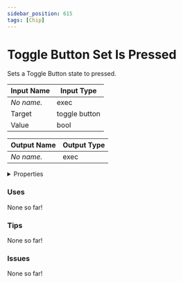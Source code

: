 ```yaml
---
sidebar_position: 615
tags: [Chip]
---
```


# Toggle Button Set Is Pressed

Sets a Toggle Button state to pressed.




<EsbSvg />

| Input Name | Input Type |
|-----------|-----------|
| *No name.* | exec |
| Target | toggle button |
| Value | bool |

| Output Name | Output Type |
|-----------|-----------|
| *No name.* | exec |


<details>
  <summary>Properties</summary>
  <div>
    <div>
    <table>
      <thead>
        <tr>
          <th>Is beta required?</th>
          <th>❌</th>
        </tr>
        <tr>
          <th>Is this chip a trolling risk?</th>
          <th>❌</th>
        </tr>
        <tr>
          <th>Chip UUID</th>
          <th>fdfb3857-3d13-4d66-9a05-f88586e9f821</th>
        </tr>
      </thead>
    </table>
    </div>
  </div>
</details>

### Uses

None so far!

### Tips

None so far!

### Issues

None so far!
